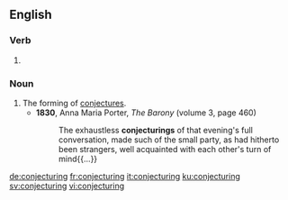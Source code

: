 
==English==

===Verb===
{{head|en|present participle}}

# {{present participle of|conjecture|lang=en}}

===Noun===
{{en-noun}}

# The forming of [[conjecture]]s.
#* '''1830''', Anna Maria Porter, ''The Barony'' (volume 3, page 460)
#*: The exhaustless '''conjecturings''' of that evening's full conversation, made such of the small party, as had hitherto been strangers, well acquainted with each other's turn of mind{{...}}

[[de:conjecturing]]
[[fr:conjecturing]]
[[it:conjecturing]]
[[ku:conjecturing]]
[[sv:conjecturing]]
[[vi:conjecturing]]